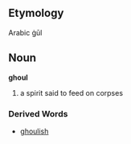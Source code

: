 ==Etymology==
Arabic ġūl
==Noun==
'''ghoul'''

#a spirit said to feed on corpses
===Derived Words===
*[[ghoulish]]